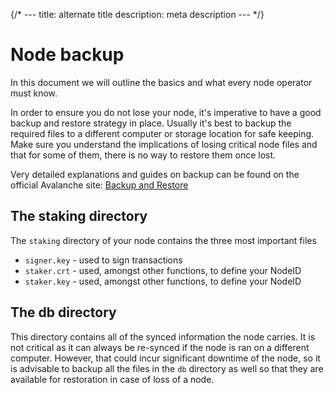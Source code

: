 
{/* ---
title: alternate title
description: meta description
--- */}

# Node backup

In this document we will outline the basics and what every node operator must know.

In order to ensure you do not lose your node, it's imperative to have a good backup and restore strategy in place. Usually it's best to backup the required files to a different computer or storage location for safe keeping. Make sure you understand the implications of losing critical node files and that for some of them, there is no way to restore them once lost.

Very detailed explanations and guides on backup can be found on the official Avalanche site: [Backup and Restore](https://build.avax.network/docs/nodes/maintain/backup-restore#restore)

## The staking directory

The `staking` directory of your node contains the three most important files
- `signer.key` - used to sign transactions
- `staker.crt` - used, amongst other functions, to define your NodeID
- `staker.key` - used, amongst other functions, to define your NodeID

## The db directory

This directory contains all of the synced information the node carries. It is not critical as it can always be re-synced if the node is ran on a different computer. However, that could incur significant downtime of the node, so it is advisable to backup all the files in the `db` directory as well so that they are available for restoration in case of loss of a node.

